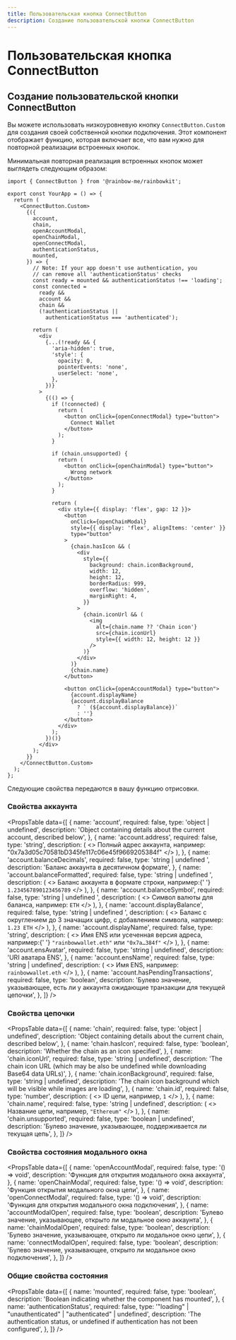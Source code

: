 ```yaml
---
title: Пользовательская кнопка ConnectButton
description: Создание пользовательской кнопки ConnectButton
---
```


# Пользовательская кнопка ConnectButton

## Создание пользовательской кнопки ConnectButton

Вы можете использовать низкоуровневую кнопку `ConnectButton.Custom` для создания своей собственной кнопки подключения. Этот компонент отображает функцию, которая включает все, что вам нужно для повторной реализации встроенных кнопок.

Минимальная повторная реализация встроенных кнопок может выглядеть следующим образом:

```tsx
import { ConnectButton } from '@rainbow-me/rainbowkit';

export const YourApp = () => {
  return (
    <ConnectButton.Custom>
      {({
        account,
        chain,
        openAccountModal,
        openChainModal,
        openConnectModal,
        authenticationStatus,
        mounted,
      }) => {
        // Note: If your app doesn't use authentication, you
        // can remove all 'authenticationStatus' checks
        const ready = mounted && authenticationStatus !== 'loading';
        const connected =
          ready &&
          account &&
          chain &&
          (!authenticationStatus ||
            authenticationStatus === 'authenticated');

        return (
          <div
            {...(!ready && {
              'aria-hidden': true,
              'style': {
                opacity: 0,
                pointerEvents: 'none',
                userSelect: 'none',
              },
            })}
          >
            {(() => {
              if (!connected) {
                return (
                  <button onClick={openConnectModal} type="button">
                    Connect Wallet
                  </button>
                );
              }

              if (chain.unsupported) {
                return (
                  <button onClick={openChainModal} type="button">
                    Wrong network
                  </button>
                );
              }

              return (
                <div style={{ display: 'flex', gap: 12 }}>
                  <button
                    onClick={openChainModal}
                    style={{ display: 'flex', alignItems: 'center' }}
                    type="button"
                  >
                    {chain.hasIcon && (
                      <div
                        style={{
                          background: chain.iconBackground,
                          width: 12,
                          height: 12,
                          borderRadius: 999,
                          overflow: 'hidden',
                          marginRight: 4,
                        }}
                      >
                        {chain.iconUrl && (
                          <img
                            alt={chain.name ?? 'Chain icon'}
                            src={chain.iconUrl}
                            style={{ width: 12, height: 12 }}
                          />
                        )}
                      </div>
                    )}
                    {chain.name}
                  </button>

                  <button onClick={openAccountModal} type="button">
                    {account.displayName}
                    {account.displayBalance
                      ? ` (${account.displayBalance})`
                      : ''}
                  </button>
                </div>
              );
            })()}
          </div>
        );
      }}
    </ConnectButton.Custom>
  );
};
```

Следующие свойства передаются в вашу функцию отрисовки.

### Свойства аккаунта

<PropsTable
  data={[
    {
      name: 'account',
      required: false,
      type: 'object | undefined',
      description:
        'Object containing details about the current account, described below',
    },
    {
      name: 'account.address',
      required: false,
      type: 'string',
      description: (
        <>
          Полный адрес аккаунта, например:
          "0x7a3d05c70581bD345fe117c06e45f9669205384f"
        </>
      ),
    },
    {
      name: 'account.balanceDecimals',
      required: false,
      type: 'string | undefined	',
      description: 'Баланс аккаунта в десятичном формате',
    },
    {
      name: 'account.balanceFormatted',
      required: false,
      type: 'string | undefined	',
      description: (
        <>
          Баланс аккаунта в формате строки, например:{' '}
          <code>1.234567890123456789</code>
        </>
      ),
    },
    {
      name: 'account.balanceSymbol',
      required: false,
      type: 'string | undefined	',
      description: (
        <>
          Символ валюты для баланса, например: <code>ETH</code>
        </>
      ),
    },
    {
      name: 'account.displayBalance',
      required: false,
      type: 'string | undefined	',
      description: (
        <>
          Баланс с округлением до 3 значащих цифр, с добавлением
          символа, например: <code>1.23 ETH</code>
        </>
      ),
    },
    {
      name: 'account.displayName',
      required: false,
      type: 'string',
      description: (
        <>
          Имя ENS или усеченная версия адреса, например:{' '}
          <code>"rainbowwallet.eth"</code> или <code>"0x7a…384f"</code>
        </>
      ),
    },
    {
      name: 'account.ensAvatar',
      required: false,
      type: 'string	| undefined',
      description: 'URI аватара ENS',
    },
    {
      name: 'account.ensName',
      required: false,
      type: 'string	| undefined',
      description: (
        <>
          Имя ENS, например: <code>rainbowwallet.eth</code>
        </>
      ),
    },
    {
      name: 'account.hasPendingTransactions',
      required: false,
      type: 'boolean',
      description:
        'Булево значение, указывающее, есть ли у аккаунта ожидающие транзакции для текущей цепочки',
    },
  ]}
/>

### Свойства цепочки

<PropsTable
  data={[
    {
      name: 'chain',
      required: false,
      type: 'object | undefined',
      description:
        'Object containing details about the current chain, described below',
    },
    {
      name: 'chain.hasIcon',
      required: false,
      type: 'boolean',
      description: 'Whether the chain as an icon specified',
    },
    {
      name: 'chain.iconUrl',
      required: false,
      type: 'string | undefined',
      description:
        'The chain icon URL (which may be also be undefined while downloading Base64 data URLs)',
    },
    {
      name: 'chain.iconBackground',
      required: false,
      type: 'string | undefined',
      description:
        'The chain icon background which will be visible while images are loading',
    },
    {
      name: 'chain.id',
      required: false,
      type: 'number',
      description: (
        <>
          ID цепи, например, <code>1</code>
        </>
      ),
    },
    {
      name: 'chain.name',
      required: false,
      type: 'string | undefined',
      description: (
        <>
          Название цепи, например, <code>"Ethereum"</code>
        </>
      ),
    },
    {
      name: 'chain.unsupported',
      required: false,
      type: 'boolean | undefined',
      description:
        'Булево значение, указывающее, поддерживается ли текущая цепь',
    },
  ]}
/>

### Свойства состояния модального окна

<PropsTable
  data={[
    {
      name: 'openAccountModal',
      required: false,
      type: '() => void',
      description: 'Функция для открытия модального окна аккаунта',
    },
    {
      name: 'openChainModal',
      required: false,
      type: '() => void',
      description: 'Функция открытия модального окна цепи',
    },
    {
      name: 'openConnectModal',
      required: false,
      type: '() => void',
      description: 'Функция для открытия модального окна подключения',
    },
    {
      name: 'accountModalOpen',
      required: false,
      type: 'boolean',
      description:
        'Булево значение, указывающее, открыто ли модальное окно аккаунта',
    },
    {
      name: 'chainModalOpen',
      required: false,
      type: 'boolean',
      description: 'Булево значение, указывающее, открыто ли модальное окно цепи',
    },
    {
      name: 'connectModalOpen',
      required: false,
      type: 'boolean',
      description:
        'Булево значение, указывающее, открыто ли модальное окно подключения',
    },
  ]}
/>

### Общие свойства состояния

<PropsTable
  data={[
    {
      name: 'mounted',
      required: false,
      type: 'boolean',
      description:
        'Boolean indicating whether the component has mounted',
    },
    {
      name: 'authenticationStatus',
      required: false,
      type: '"loading" | "unauthenticated" | "authenticated" | undefined',
      description:
        'The authentication status, or undefined if authentication has not been configured',
    },
  ]}
/>
